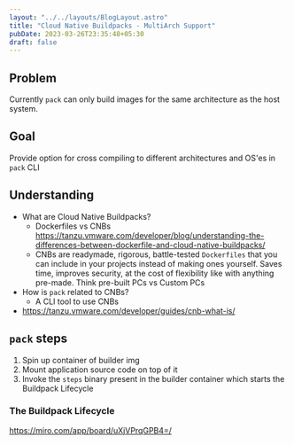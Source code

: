 ```yaml
---
layout: "../../layouts/BlogLayout.astro"
title: "Cloud Native Buildpacks - MultiArch Support"
pubDate: 2023-03-26T23:35:48+05:30
draft: false
---
```


## Problem

Currently `pack` can only build images for the same architecture as the host system.

## Goal

Provide option for cross compiling to different architectures and OS'es in `pack` CLI

## Understanding

- What are Cloud Native Buildpacks?
  - Dockerfiles vs CNBs https://tanzu.vmware.com/developer/blog/understanding-the-differences-between-dockerfile-and-cloud-native-buildpacks/
  - CNBs are readymade, rigorous, battle-tested `Dockerfiles` that you can include in your projects instead of making ones yourself. Saves time, improves security, at the cost of flexibility like with anything pre-made. Think pre-built PCs vs Custom PCs
- How is `pack` related to CNBs?
  - A CLI tool to use CNBs
- https://tanzu.vmware.com/developer/guides/cnb-what-is/

<Frame src="https://cdn.hashnode.com/res/hashnode/image/upload/v1677566448430/94fffdec-0662-4e0e-8aa9-925facd7429e.jpeg" caption="Anatomy of a builder"/>

## `pack` steps

1. Spin up container of builder img
2. Mount application source code on top of it
3. Invoke the `steps` binary present in the builder container which starts the Buildpack Lifecycle

### The Buildpack Lifecycle

<Frame src="https://cdn.hashnode.com/res/hashnode/image/upload/v1677566485395/1e7d5888-1f25-4878-906b-35e104865baa.jpeg" caption="The writing's shit, I know."/>

https://miro.com/app/board/uXjVPrqGPB4=/
